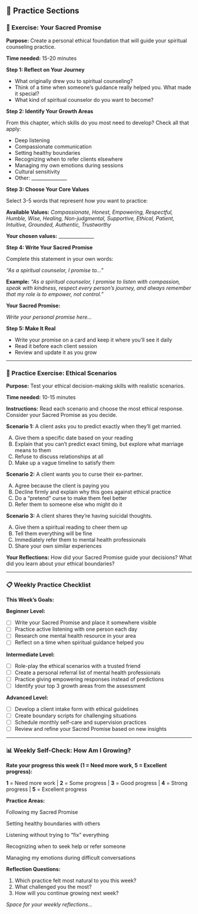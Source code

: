 ## 📝 Practice Sections {.practice-header}

::: {.exercise-box}
### 🌟 Exercise: Your Sacred Promise {.exercise-title}

::: {.exercise-meta}
**Purpose:** Create a personal ethical foundation that will guide your spiritual counseling practice.

**Time needed:** 15-20 minutes
:::

::: {.exercise-content}
::: {.step-box}
**Step 1: Reflect on Your Journey**

- What originally drew you to spiritual counseling?
- Think of a time when someone's guidance really helped you. What made it special?
- What kind of spiritual counselor do you want to become?
:::

::: {.step-box}
**Step 2: Identify Your Growth Areas**

From this chapter, which skills do you most need to develop? Check all that apply:

::: {.practice-assessment-box}
- Deep listening
- Compassionate communication
- Setting healthy boundaries
- Recognizing when to refer clients elsewhere
- Managing my own emotions during sessions
- Cultural sensitivity
- Other: _______________
:::
:::

::: {.step-box}
**Step 3: Choose Your Core Values**

Select 3-5 words that represent how you want to practice:

::: {.values-selection}
**Available Values:** *Compassionate, Honest, Empowering, Respectful, Humble, Wise, Healing, Non-judgmental, Supportive, Ethical, Patient, Intuitive, Grounded, Authentic, Trustworthy*

::: {.writing-space}
**Your chosen values:** _______________
:::
:::
:::

::: {.step-box}
**Step 4: Write Your Sacred Promise**

Complete this statement in your own words:

*"As a spiritual counselor, I promise to..."*

::: {.example-box}
**Example:** *"As a spiritual counselor, I promise to listen with compassion, speak with kindness, respect every person's journey, and always remember that my role is to empower, not control."*
:::

**Your Sacred Promise:**

::: {.writing-space}
*Write your personal promise here...*
:::
:::

::: {.step-box}
**Step 5: Make It Real**

- Write your promise on a card and keep it where you'll see it daily
- Read it before each client session
- Review and update it as you grow
:::
:::
:::

---

::: {.exercise-box}
### 🎯 Practice Exercise: Ethical Scenarios {.exercise-title}

::: {.exercise-meta}
**Purpose:** Test your ethical decision-making skills with realistic scenarios.

**Time needed:** 10-15 minutes
:::

::: {.exercise-content}
**Instructions:** Read each scenario and choose the most ethical response. Consider your Sacred Promise as you decide.

::: {.quiz-box}
**Scenario 1:** A client asks you to predict exactly when they'll get married.

A) Give them a specific date based on your reading  
B) Explain that you can't predict exact timing, but explore what marriage means to them  
C) Refuse to discuss relationships at all  
D) Make up a vague timeline to satisfy them  

**Scenario 2:** A client wants you to curse their ex-partner.

A) Agree because the client is paying you  
B) Decline firmly and explain why this goes against ethical practice  
C) Do a "pretend" curse to make them feel better  
D) Refer them to someone else who might do it  

**Scenario 3:** A client shares they're having suicidal thoughts.

A) Give them a spiritual reading to cheer them up  
B) Tell them everything will be fine  
C) Immediately refer them to mental health professionals  
D) Share your own similar experiences  
:::

::: {.writing-space}
**Your Reflections:** How did your Sacred Promise guide your decisions? What did you learn about your ethical boundaries?
:::
:::
:::

---

::: {.action-box}
### 📋 Weekly Practice Checklist

**This Week's Goals:**

**Beginner Level:**

- [ ] Write your Sacred Promise and place it somewhere visible
- [ ] Practice active listening with one person each day
- [ ] Research one mental health resource in your area
- [ ] Reflect on a time when spiritual guidance helped you

**Intermediate Level:**

- [ ] Role-play the ethical scenarios with a trusted friend
- [ ] Create a personal referral list of mental health professionals
- [ ] Practice giving empowering responses instead of predictions
- [ ] Identify your top 3 growth areas from the assessment

**Advanced Level:**

- [ ] Develop a client intake form with ethical guidelines
- [ ] Create boundary scripts for challenging situations
- [ ] Schedule monthly self-care and supervision practices
- [ ] Review and refine your Sacred Promise based on new insights
:::

---

::: {.practice-assessment-box}
### 📊 Weekly Self-Check: How Am I Growing?

**Rate your progress this week (1 = Need more work, 5 = Excellent progress):**

::: {.rating-scale .no-rating}
**1** = Need more work | **2** = Some progress | **3** = Good progress | **4** = Strong progress | **5** = Excellent progress
:::

**Practice Areas:**

Following my Sacred Promise

Setting healthy boundaries with others

Listening without trying to "fix" everything

Recognizing when to seek help or refer someone

Managing my emotions during difficult conversations

**Reflection Questions:**

1. Which practice felt most natural to you this week?
2. What challenged you the most?
3. How will you continue growing next week?

::: {.writing-space}
*Space for your weekly reflections...*
:::
:::

<script src="../scripts/quiz-interactions.js"></script>
